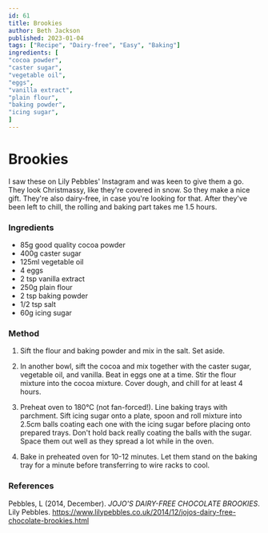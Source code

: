 ```yaml
---
id: 61
title: Brookies
author: Beth Jackson
published: 2023-01-04
tags: ["Recipe", "Dairy-free", "Easy", "Baking"]
ingredients: [
"cocoa powder",
"caster sugar",
"vegetable oil",
"eggs",
"vanilla extract",
"plain flour",
"baking powder",
"icing sugar",
]
---
```


# Brookies

<BlogTextWrapper>

I saw these on Lily Pebbles' Instagram and was keen to give them a go. They look Christmassy, like they're covered in snow. So they make a nice gift. They're also dairy-free, in case you're looking for that. After they've been left to chill, the rolling and baking part takes me 1.5 hours.

</BlogTextWrapper>

<BlogTextWrapper>

### Ingredients

- 85g good quality cocoa powder
- 400g caster sugar
- 125ml vegetable oil
- 4 eggs
- 2 tsp vanilla extract
- 250g plain flour
- 2 tsp baking powder
- 1/2 tsp salt
- 60g icing sugar

</BlogTextWrapper>

<BlogTextWrapper>

### Method

1. Sift the flour and baking powder and mix in the salt. Set aside.

2. In another bowl, sift the cocoa and mix together with the caster sugar, vegetable oil, and vanilla. Beat in eggs one at a time. Stir the flour mixture into the cocoa mixture. Cover dough, and chill for at least 4 hours.

3. Preheat oven to 180°C (not fan-forced!). Line baking trays with parchment. Sift icing sugar onto a plate, spoon and roll mixture into 2.5cm balls coating each one with the icing sugar before placing onto prepared trays. Don't hold back really coating the balls with the sugar. Space them out well as they spread a lot while in the oven.

4. Bake in preheated oven for 10-12 minutes. Let them stand on the baking tray for a minute before transferring to wire racks to cool.

</BlogTextWrapper>

<BlogTextWrapper>

### References

Pebbles, L (2014, December). _JOJO'S DAIRY-FREE CHOCOLATE BROOKIES_. Lily Pebbles. https://www.lilypebbles.co.uk/2014/12/jojos-dairy-free-chocolate-brookies.html

</BlogTextWrapper>

<ClickableTags tags={tags} />
